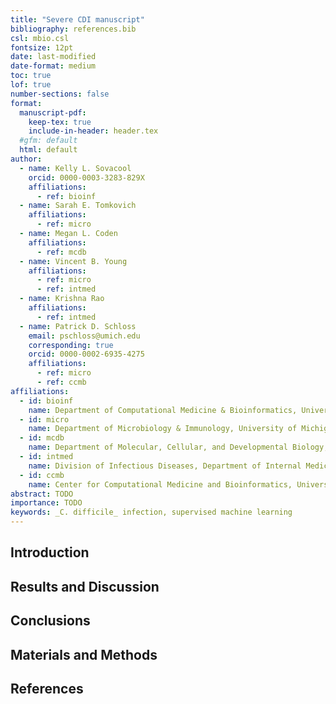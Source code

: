 ```yaml
---
title: "Severe CDI manuscript"
bibliography: references.bib
csl: mbio.csl
fontsize: 12pt
date: last-modified
date-format: medium
toc: true
lof: true
number-sections: false
format: 
  manuscript-pdf:
    keep-tex: true
    include-in-header: header.tex
  #gfm: default
  html: default
author:
  - name: Kelly L. Sovacool
    orcid: 0000-0003-3283-829X
    affiliations:
      - ref: bioinf
  - name: Sarah E. Tomkovich
    affiliations:
      - ref: micro
  - name: Megan L. Coden
    affiliations:
      - ref: mcdb
  - name: Vincent B. Young
    affiliations:
      - ref: micro
      - ref: intmed
  - name: Krishna Rao
    affiliations:
      - ref: intmed
  - name: Patrick D. Schloss
    email: pschloss@umich.edu
    corresponding: true
    orcid: 0000-0002-6935-4275
    affiliations:
      - ref: micro
      - ref: ccmb
affiliations:
  - id: bioinf
    name: Department of Computational Medicine & Bioinformatics, University of Michigan
  - id: micro
    name: Department of Microbiology & Immunology, University of Michigan
  - id: mcdb
    name: Department of Molecular, Cellular, and Developmental Biology, University of Michigan
  - id: intmed
    name: Division of Infectious Diseases, Department of Internal Medicine, University of Michigan
  - id: ccmb
    name: Center for Computational Medicine and Bioinformatics, University of Michigan
abstract: TODO
importance: TODO
keywords: _C. difficile_ infection, supervised machine learning
---
```



## Introduction


## Results and Discussion


## Conclusions


## Materials and Methods


## References
